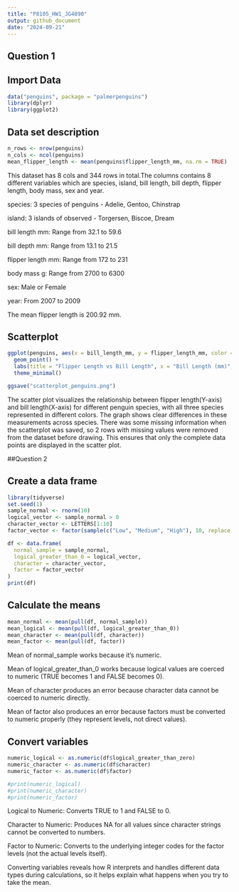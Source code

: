```yaml
---
title: "P8105_HW1_JG4890"
output: github_document
date: "2024-09-21"
---
```

## Question 1
## Import Data
```r
data("penguins", package = "palmerpenguins")
library(dplyr)
library(ggplot2)
```

## Data set description
```r
n_rows <- nrow(penguins)
n_cols <- ncol(penguins)
mean_flipper_length <- mean(penguins$flipper_length_mm, na.rm = TRUE)
```
This dataset has 8 cols and 344 rows in total.The columns contains 8 different variables which are species, island, bill length, bill depth, flipper length, body mass, sex and year.

species: 3 species of penguins - Adelie, Gentoo, Chinstrap

island: 3 islands of observed - Torgersen, Biscoe, Dream

bill length mm: Range from 32.1 to 59.6

bill depth mm: Range from 13.1 to 21.5

flipper length mm: Range from 172 to 231

body mass g: Range from 2700 to 6300

sex: Male or Female

year: From 2007 to 2009

The mean flipper length is 200.92 mm.

## Scatterplot
```r
ggplot(penguins, aes(x = bill_length_mm, y = flipper_length_mm, color = species)) +
  geom_point() +
  labs(title = "Flipper Length vs Bill Length", x = "Bill Length (mm)", y = "Flipper Length (mm)") +
  theme_minimal()

ggsave("scatterplot_penguins.png")
```
The scatter plot visualizes the relationship between flipper length(Y-axis) and bill length(X-axis) for different penguin species, with all three species represented in different colors. The graph shows clear differences in these measurements across species. There was some missing information when the scatterplot was saved, so 2 rows with missing values were removed from the dataset before drawing. This ensures that only the complete data points are displayed in the scatter plot.

##Question 2

## Create a data frame
```r
library(tidyverse)
set.seed(1)
sample_normal <- rnorm(10)
logical_vector <- sample_normal > 0
character_vector <- LETTERS[1:10]
factor_vector <- factor(sample(c("Low", "Medium", "High"), 10, replace = TRUE))

df <- data.frame(
  normal_sample = sample_normal,
  logical_greater_than_0 = logical_vector,
  character = character_vector,
  factor = factor_vector
)
print(df)
```

## Calculate the means
```r
mean_normal <- mean(pull(df, normal_sample))
mean_logical <- mean(pull(df, logical_greater_than_0))
mean_character <- mean(pull(df, character))  
mean_factor <- mean(pull(df, factor))        
```
Mean of normal_sample works because it’s numeric.

Mean of logical_greater_than_0 works because logical values are coerced to numeric (TRUE becomes 1 and FALSE becomes 0).

Mean of character produces an error because character data cannot be coerced to numeric directly.

Mean of factor also produces an error because factors must be converted to numeric properly (they represent levels, not direct values).

## Convert variables
```r
numeric_logical <- as.numeric(df$logical_greater_than_zero)
numeric_character <- as.numeric(df$character)  
numeric_factor <- as.numeric(df$factor)     

#print(numeric_logical)
#print(numeric_character)
#print(numeric_factor)
```
Logical to Numeric: Converts TRUE to 1 and FALSE to 0.

Character to Numeric: Produces NA for all values since character strings cannot be converted to numbers.

Factor to Numeric: Converts to the underlying integer codes for the factor levels (not the actual levels itself).

Converting variables reveals how R interprets and handles different data types during calculations, so it helps explain what happens when you try to take the mean.
